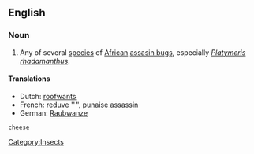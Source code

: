 ==English==

===Noun===
{{en-noun|sg=[[predator]] [[bug]]}}

# Any of several [[species]] of [[African]] [[assasin bug]]s, especially ''[[Platymeris rhadamanthus]]''.

====Translations====
*Dutch: [[roofwants]] {{m}}
*French: [[reduve]] '''', [[punaise assassin]]
*German: [[Raubwanze]]

[[Category:Insects]]
 cheese